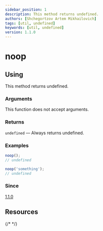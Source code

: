 ```yaml
---
sidebar_position: 1
description: This method returns undefined.
authors: [Shchegortzov Artem Mikhailovich]
tags: [util, undefined]
keywords: [util, undefined]
version: 1.1.0
---
```



# noop

## Using

This method returns undefined.

### Arguments

This function does not accept arguments.

### Returns

`undefined` — Always returns undefined.

### Examples

```js
noop();
// undefined

noop('something');
// undefined
```

### Since

[1.1.0](https://www.npmjs.com/package/shegit/v/1.1.0)

## Resources

<div style={{ display: 'flex', gap: 20 }}>
  <GitHubResourceButton link="https://github.com/or-temka/shegit/tree/dev-v1.1.0/src/functions/noop" />
  {/* <CodeSandboxResourceButton link="https://codesandbox.io/p/sandbox/rgbarraytoobj-rppnwn" /> */}
</div>
